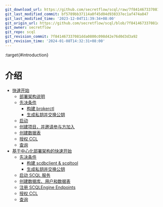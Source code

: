 ```yaml
---
git_download_url: https://github.com/secretflow/scql/raw/7f841467337081dda0800c098d42e76d0d3d3a92/docs/intro/index.rst
git_last_modified_commit: bf5789bb37114a0f45d04d938337ec1af474a847
git_last_modified_time: '2023-12-04T11:39:34+08:00'
git_origin_url: https://github.com/secretflow/scql/blob/7f841467337081dda0800c098d42e76d0d3d3a92/docs/intro/index.rst
git_owner: secretflow
git_repo: scql
git_revision_commit: 7f841467337081dda0800c098d42e76d0d3d3a92
git_revision_time: '2024-01-08T14:32:31+08:00'
---
```


:target{#introduction}

# 介绍

<TableOfContents>


  - [快速开始](p2p-tutorial.mdx)
    - [部署架构说明](p2p-tutorial.mdx#deployment-architecture-description)
    - [先决条件](p2p-tutorial.mdx#prerequisites)
      - [构建 brokerctl](p2p-tutorial.mdx#build-brokerctl)
      - [生成私钥并交换公钥](p2p-tutorial.mdx#generate-privatekey-and-exchange-publickey)
    - [启动](p2p-tutorial.mdx#start-scql-service)
    - [创建项目，并邀请参与方加入](p2p-tutorial.mdx#create-project-invite-party-to-join)
    - [创建数据表](p2p-tutorial.mdx#create-tables)
    - [授权 CCL](p2p-tutorial.mdx#grant-ccl)
    - [查询](p2p-tutorial.mdx#do-query)
  - [基于中心化部署架构的快速开始](tutorial.mdx)
    - [先决条件](tutorial.mdx#prerequisites)
      - [构建 scdbclient & scqltool](tutorial.mdx#build-scdbclient-scqltool)
      - [生成私钥并交换公钥](tutorial.mdx#generate-privatekey-and-exchange-publickey)
    - [启动 SCQL 服务](tutorial.mdx#start-scql-service)
    - [创建数据库、用户和数据表](tutorial.mdx#create-database-user-and-tables)
    - [注册 SCQLEngine Endpoints](tutorial.mdx#register-scqlengine-endpoints)
    - [授权 CCL](tutorial.mdx#grant-ccl)
    - [查询](tutorial.mdx#do-query)
</TableOfContents>
